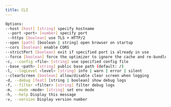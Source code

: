 ```yaml
---
title: CLI
---
```


```sh
Options:
--host [host] [string] specify hostname
 --port <port> [number] specify port
 --https [boolean] use TLS + HTTP/2
--open [path] [boolean | string] open browser on startup
--cors [boolean] enable CORS
--strictPort [boolean] exit if specified port is already in use
--force [boolean] force the optimizer to ignore the cache and re-bundle
-c, --config <file> [string] use specified config file
--base <path> [string] public base path (default: /)
-l, --logLevel <level> [string] info | warn | error | silent
--clearScreen [boolean] allow/disable clear screen when logging
-d, --debug [feat] [string | boolean] show debug logs
-f, --filter <filter> [string] filter debug logs
-m, --mode <mode> [string] set env mode
-h, --help Display this message
-v, --version Display version number

```

